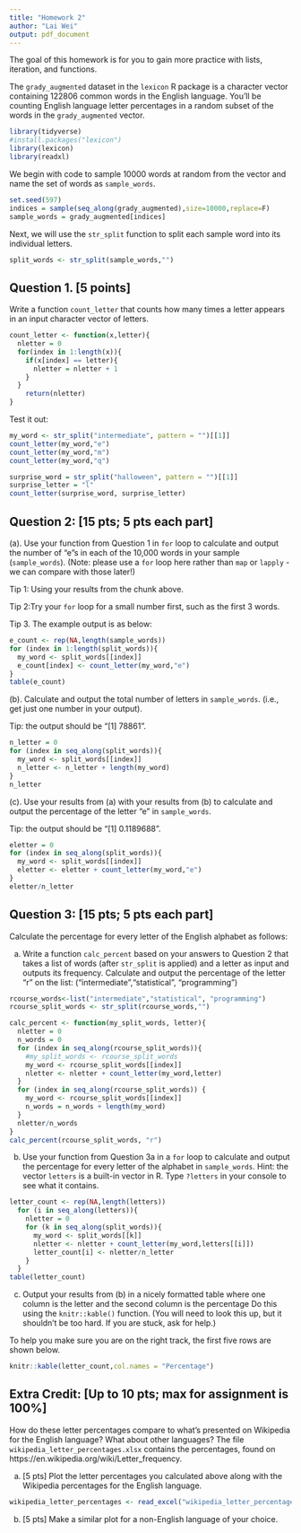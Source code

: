 ---
title: "Homework 2"
author: "Lai Wei"
output: pdf_document
---

The goal of this homework is for you to gain more practice with lists, iteration, and functions. 

The `grady_augmented` dataset in the `lexicon` R package is a character vector containing 122806 common words in the English language. You'll be counting English language letter percentages in a random subset of the words in the `grady_augmented` vector.

```{R setup}
library(tidyverse)
#install.packages("lexicon")
library(lexicon)
library(readxl)
```

We begin with code to sample 10000 words at random from the vector and name the set of words as `sample_words`.

```{R}
set.seed(597)
indices = sample(seq_along(grady_augmented),size=10000,replace=F)
sample_words = grady_augmented[indices]
```

Next, we will use the `str_split` function to split each sample word into its individual letters. 

```{R}
split_words <- str_split(sample_words,"")
```

## Question 1. [5 points]

Write a function `count_letter` that counts how many times a letter appears in an input character vector of letters.

```{R}
count_letter <- function(x,letter){
  nletter = 0
  for(index in 1:length(x)){
    if(x[index] == letter){
      nletter = nletter + 1
    }
  }
    return(nletter)
}
```

Test it out:

```{R}
my_word <- str_split("intermediate", pattern = "")[[1]]
count_letter(my_word,"e")
count_letter(my_word,"m")
count_letter(my_word,"q")
```

```{R}
surprise_word = str_split("halloween", pattern = "")[[1]]
surprise_letter = "l"
count_letter(surprise_word, surprise_letter)
```

## Question 2: [15 pts; 5 pts each part]

(a). Use your function from Question 1 in `for` loop to calculate and output the number of "e"s in each of the 10,000 words in your sample (`sample_words`). (Note: please use a `for` loop here rather than `map` or `lapply` - we can compare with those later!)

Tip 1: Using your results from the chunk above.

Tip 2:Try your `for` loop for a small number first, such as the first 3 words.

Tip 3. The example output is as below:

<!--![](hw2_fig1.png)-->

```{R}
e_count <- rep(NA,length(sample_words))
for (index in 1:length(split_words)){
  my_word <- split_words[[index]]
  e_count[index] <- count_letter(my_word,"e")
}
table(e_count)
```

(b). Calculate and output the total number of letters in `sample_words`. (i.e., get just one number in your output).

Tip: the output should be "[1] 78861".

```{R}
n_letter = 0
for (index in seq_along(split_words)){
  my_word <- split_words[[index]]
  n_letter <- n_letter + length(my_word)
}
n_letter
```

(c). Use your results from (a) with your results from (b) to calculate and output the percentage of the letter "e" in `sample_words`.

Tip: the output should be "[1] 0.1189688".

```{R}
eletter = 0
for (index in seq_along(split_words)){
  my_word <- split_words[[index]]
  eletter <- eletter + count_letter(my_word,"e")
}
eletter/n_letter
```

## Question 3: [15 pts; 5 pts each part] 

Calculate the percentage for every letter of the English alphabet as follows:

(a) Write a function `calc_percent` based on your answers to Question 2 that takes a list of words (after `str_split` is applied) and a letter as input and outputs its frequency. Calculate and output the percentage of the letter "r" on the list: ("intermediate","statistical", "programming")

```{r}
rcourse_words<-list("intermediate","statistical", "programming")
rcourse_split_words <- str_split(rcourse_words,"")
```

```{R}
calc_percent <- function(my_split_words, letter){
  nletter = 0
  n_words = 0
  for (index in seq_along(rcourse_split_words)){
    #my_split_words <- rcourse_split_words
    my_word <- rcourse_split_words[[index]]
    nletter <- nletter + count_letter(my_word,letter)
  }
  for (index in seq_along(rcourse_split_words)) {
    my_word <- rcourse_split_words[[index]]
    n_words = n_words + length(my_word)
  }
  nletter/n_words
}
calc_percent(rcourse_split_words, "r")
```

(b) Use your function from Question 3a in a `for` loop to calculate and output the percentage for every letter of the alphabet in `sample_words`. Hint: the vector `letters` is a built-in vector in R. Type `?letters` in your console to see what it contains.

```{r}
letter_count <- rep(NA,length(letters))
  for (i in seq_along(letters)){
    nletter = 0
    for (k in seq_along(split_words)){
      my_word <- split_words[[k]]
      nletter <- nletter + count_letter(my_word,letters[[i]])
      letter_count[i] <- nletter/n_letter 
    }
  }
table(letter_count) 
```

(c) Output your results from (b) in a nicely formatted table where one column is the letter and the second column is the percentage Do this using the `knitr::kable()` function. (You will need to look this up, but it shouldn't be too hard. If you are stuck, ask for help.)

To help you make sure you are on the right track, the first five rows are shown below.

<!--![](hw2_fig2.png)-->
```{r}
knitr::kable(letter_count,col.names = "Percentage")
```

## Extra Credit: [Up to 10 pts; max for assignment is 100%]

How do these letter percentages compare to what's presented on Wikipedia for the English language? What about other languages? The file `wikipedia_letter_percentages.xlsx` contains the percentages, found on https://en.wikipedia.org/wiki/Letter_frequency.  

(a) [5 pts] Plot the letter percentages you calculated above along with the Wikipedia percentages for the English language. 
```{r}
wikipedia_letter_percentages <- read_excel("wikipedia_letter_percentages.xlsx")
```

(b) [5 pts] Make a similar plot for a non-English language of your choice.
```{r}

```